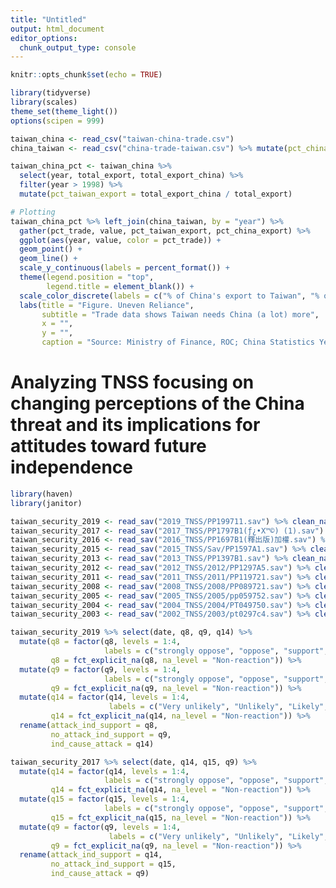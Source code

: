 ```yaml
---
title: "Untitled"
output: html_document
editor_options: 
  chunk_output_type: console
---
```


```r
knitr::opts_chunk$set(echo = TRUE)
```

```r
library(tidyverse)
library(scales)
theme_set(theme_light())
options(scipen = 999)

taiwan_china <- read_csv("taiwan-china-trade.csv") 
china_taiwan <- read_csv("china-trade-taiwan.csv") %>% mutate(pct_china_export = total_export_taiwan / total_export) %>% filter(year > 1998)
```

```r
taiwan_china_pct <- taiwan_china %>% 
  select(year, total_export, total_export_china) %>% 
  filter(year > 1998) %>% 
  mutate(pct_taiwan_export = total_export_china / total_export) 

# Plotting
taiwan_china_pct %>% left_join(china_taiwan, by = "year") %>% 
  gather(pct_trade, value, pct_taiwan_export, pct_china_export) %>% 
  ggplot(aes(year, value, color = pct_trade)) +
  geom_point() + 
  geom_line() + 
  scale_y_continuous(labels = percent_format()) +
  theme(legend.position = "top", 
        legend.title = element_blank()) +
  scale_color_discrete(labels = c("% of China's export to Taiwan", "% of Taiwan's export to China")) +
  labs(title = "Figure. Uneven Reliance", 
       subtitle = "Trade data shows Taiwan needs China (a lot) more", 
       x = "", 
       y = "", 
       caption = "Source: Ministry of Finance, ROC; China Statistics Yearbook")

```

# Analyzing TNSS focusing on changing perceptions of the China threat and its implications for attitudes toward future independence
```r
library(haven)
library(janitor)

taiwan_security_2019 <- read_sav("2019_TNSS/PP199711.sav") %>% clean_names()
taiwan_security_2017 <- read_sav("2017_TNSS/PP1797B1(ƒ¿•X™©) (1).sav") %>% clean_names()
taiwan_security_2016 <- read_sav("2016_TNSS/PP1697B1(釋出版)加權.sav") %>% clean_names()
taiwan_security_2015 <- read_sav("2015_TNSS/Sav/PP1597A1.sav") %>% clean_names()
taiwan_security_2013 <- read_sav("2013_TNSS/PP1397B1.sav") %>% clean_names()
taiwan_security_2012 <- read_sav("2012_TNSS/2012/PP1297A5.sav") %>% clean_names()
taiwan_security_2011 <- read_sav("2011_TNSS/2011/PP119721.sav") %>% clean_names() 
taiwan_security_2008 <- read_sav("2008_TNSS/2008/PP089721.sav") %>% clean_names()
taiwan_security_2005 <- read_sav("2005_TNSS/2005/pp059752.sav") %>% clean_names()
taiwan_security_2004 <- read_sav("2004_TNSS/2004/PT049750.sav") %>% clean_names()
taiwan_security_2003 <- read_sav("2002_TNSS/2003/pt0297c4.sav") %>% clean_names()
```

```r
taiwan_security_2019 %>% select(date, q8, q9, q14) %>% 
  mutate(q8 = factor(q8, levels = 1:4, 
                     labels = c("strongly oppose", "oppose", "support", "strongly support")), 
         q8 = fct_explicit_na(q8, na_level = "Non-reaction")) %>%
  mutate(q9 = factor(q9, levels = 1:4, 
                     labels = c("strongly oppose", "oppose", "support", "strongly support")), 
         q9 = fct_explicit_na(q9, na_level = "Non-reaction")) %>% 
  mutate(q14 = factor(q14, levels = 1:4, 
                      labels = c("Very unlikely", "Unlikely", "Likely", "Very likely")), 
         q14 = fct_explicit_na(q14, na_level = "Non-reaction")) %>% 
  rename(attack_ind_support = q8,
         no_attack_ind_support = q9, 
         ind_cause_attack = q14) 

taiwan_security_2017 %>% select(date, q14, q15, q9) %>% 
  mutate(q14 = factor(q14, levels = 1:4, 
                     labels = c("strongly oppose", "oppose", "support", "strongly support")), 
         q14 = fct_explicit_na(q14, na_level = "Non-reaction")) %>%
  mutate(q15 = factor(q15, levels = 1:4, 
                     labels = c("strongly oppose", "oppose", "support", "strongly support")), 
         q15 = fct_explicit_na(q15, na_level = "Non-reaction")) %>% 
  mutate(q9 = factor(q9, levels = 1:4, 
                      labels = c("Very unlikely", "Unlikely", "Likely", "Very likely")), 
         q9 = fct_explicit_na(q9, na_level = "Non-reaction")) %>% 
  rename(attack_ind_support = q14,
         no_attack_ind_support = q15, 
         ind_cause_attack = q9) 
  
```


